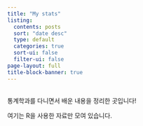 ```yaml
---
title: "My stats"
listing:
  contents: posts
  sort: "date desc"
  type: default
  categories: true
  sort-ui: false
  filter-ui: false
page-layout: full
title-block-banner: true
---
```


\
통계학과를 다니면서 배운 내용을 정리한 곳입니다!

여기는 R을 사용한 자료만 모여 있습니다.\
